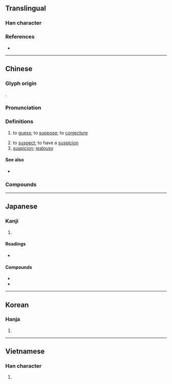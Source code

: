 {{character info/new}}
==Translingual==

===Han character===
{{Han char|rn=94|rad=犬|as=08|sn=11|four=45227|canj=KHQMB|ids=⿰犭青}}

===References===
* {{Han ref|kx=0714.010|dkj=20499|dj=1125.200|hdz=21351.070|uh=731C|ud=29468|bh=B271|bd=45681}}

----

==Chinese==
{{zh-forms}}

===Glyph origin===
{{Han etym}}
{{Han compound|犬|alt1=犭|青|ls=psc|c1=s|c2=p}}.

===Pronunciation===
{{zh-pron
|m=cāi
|ma=y
|c=caai1
|h=pfs=
|md=chăi
|mn=chhai
|w=1tshe,1tshoe
|mc=y
|oc=y
|cat=v,n
}}

===Definitions===
{{zh-hanzi}}

# to [[guess]]; to [[suppose]]; to [[conjecture]]
#: {{zh-x|猜-錯|to '''guess''' wrong}}
# to [[suspect]]; to have a [[suspicion]]
# [[suspicion]]; [[jealousy]]

====See also====
* {{zh-l|估}}

===Compounds===
{{zh-der|猜不透|猜不著/猜得着|猜測|猜忖|猜得著|猜斷|猜度|猜忌|猜枚|猜謎兒|猜謎|猜摸|猜破|猜拳|猜思|猜題|猜透|猜嫌|猜詳|猜想|猜啞謎|猜疑|猜著/猜着|猜中|慮猜|兩小無猜|左猜|三智五猜|兩無猜疑|猜懼|混猜|猜燈|猜三划五|猜貳|猜調|猜悶兒|猜忍|疑猜|無猜|瞎猜|胡猜}}

----

==Japanese==

===Kanji===
{{ja-kanji|grade=|rs=犬08}}

# {{defn|lang=ja|sort=犬08}}

====Readings====
* {{ja-readings|on=[[さい]] (sai)|kun=[[ねたむ]] (netamu)}}

====Compounds====
* {{ja-r|猜疑|さいぎ}}
* {{ja-r|猜疑心|さいぎしん}}

----

==Korean==

===Hanja===
{{ko-hanja|hangeul=시|eumhun=|rv=si|mr=si|y=si}}

# {{defn|lang=ko|sort=犬08}}

----

==Vietnamese==

===Han character===
{{vi-hantu|[[sai]], [[xai]]|rs=犬08}}

# {{defn|lang=vi|sort=犬08}}